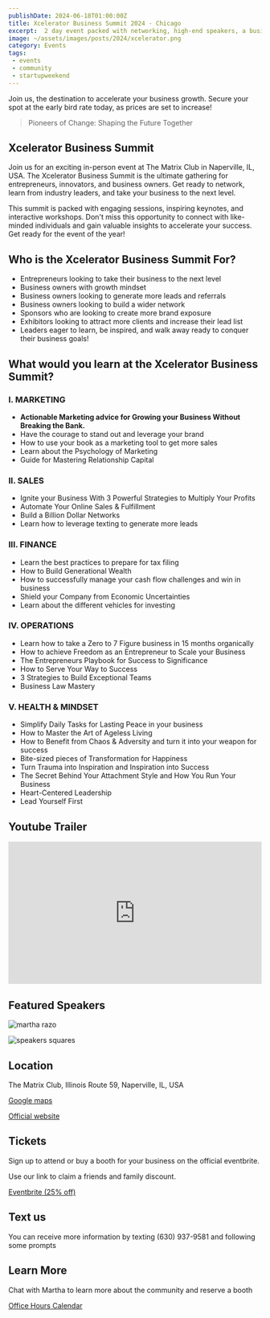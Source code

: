 ```yaml
---
publishDate: 2024-06-18T01:00:00Z
title: Xcelerator Business Summit 2024 - Chicago
excerpt:  2 day event packed with networking, high-end speakers, a business expo, workshops, performances, and many other surprises
image: ~/assets/images/posts/2024/xcelerator.png
category: Events
tags:
 - events
 - community
 - startupweekend
---
```


Join us, the destination to accelerate your business growth. Secure your spot at the early bird rate today, as prices are set to increase!


> Pioneers of Change: Shaping the Future Together

## Xcelerator Business Summit

Join us for an exciting in-person event at The Matrix Club in Naperville, IL, USA.
The Xcelerator Business Summit is the ultimate gathering for entrepreneurs, innovators, and business owners.
Get ready to network, learn from industry leaders, and take your business to the next level.

This summit is packed with engaging sessions, inspiring keynotes, and interactive workshops.
Don't miss this opportunity to connect with like-minded individuals and gain valuable insights to accelerate your success. Get ready for the event of the year!

## Who is the Xcelerator Business Summit For?

- Entrepreneurs looking to take their business to the next level
- Business owners with growth mindset
- Business owners looking to generate more leads and referrals
- Business owners looking to build a wider network
- Sponsors who are looking to create more brand exposure
- Exhibitors looking to attract more clients and increase their lead list
- Leaders eager to learn, be inspired, and walk away ready to conquer their business goals!

## What would you learn at the Xcelerator Business Summit?

### I. MARKETING

- **Actionable Marketing advice for Growing your Business Without Breaking the Bank.**
- Have the courage to stand out and leverage your brand
- How to use your book as a marketing tool to get more sales
- Learn about the Psychology of Marketing
- Guide for Mastering Relationship Capital

### II. SALES

- Ignite your Business With 3 Powerful Strategies to Multiply Your Profits
- Automate Your Online Sales & Fulfillment
- Build a Billion Dollar Networks
- Learn how to leverage texting to generate more leads

### III. FINANCE

- Learn the best practices to prepare for tax filing
- How to Build Generational Wealth
- How to successfully manage your cash flow challenges and win in business
- Shield your Company from Economic Uncertainties
- Learn about the different vehicles for investing

### IV. OPERATIONS

- Learn how to take a Zero to 7 Figure business in 15 months organically
- How to achieve Freedom as an Entrepreneur to Scale your Business
- The Entrepreneurs Playbook for Success to Significance
- How to Serve Your Way to Success
- 3 Strategies to Build Exceptional Teams
- Business Law Mastery

### V. HEALTH & MINDSET

- Simplify Daily Tasks for Lasting Peace in your business
- How to Master the Art of Ageless Living
- How to Benefit from Chaos & Adversity and turn it into your weapon for success
- Bite-sized pieces of Transformation for Happiness
- Turn Trauma into Inspiration and Inspiration into Success
- The Secret Behind Your Attachment Style and How You Run Your Business
- Heart-Centered Leadership
- Lead Yourself First

## Youtube Trailer

<div style="position: relative; overflow: hidden; padding-top: 56.25%; height: 0;">
<iframe width="560" height="315" style="position: absolute; top: 0; left: 0; width: 100%; height: 100%;" src="https://www.youtube.com/embed/SKyG_ljihXE?si=TPNO4u7il4Tovinf" title="YouTube video player" frameborder="0" allow="accelerometer; autoplay; clipboard-write; encrypted-media; gyroscope; picture-in-picture; web-share" referrerpolicy="strict-origin-when-cross-origin" allowfullscreen autoplay="false"></iframe>
</div>

## Featured Speakers

![martha razo](~/assets/images/posts/2024/xcelerator/marta.jpeg)

![speakers squares](~/assets/images/posts/2024/xcelerator/speakers.jpeg)

## Location

The Matrix Club, Illinois Route 59, Naperville, IL, USA

[Google maps](https://g.co/kgs/rHhWqGJ)

[Official website](https://www.matrixvenue.com/about/)

## Tickets

Sign up to attend or buy a booth for your business on the official eventbrite.

Use our link to claim a friends and family discount.

[Eventbrite (25% off)](https://www.eventbrite.com/e/xcelerator-business-summit-2024-tickets-739076596997?discount=camila)

## Text us

You can receive more information by texting (630) 937-9581 and following some prompts

## Learn More

Chat with Martha to learn more about the community and reserve a booth

[Office Hours Calendar](https://calendly.com/martharazo/xbs-booth?)
